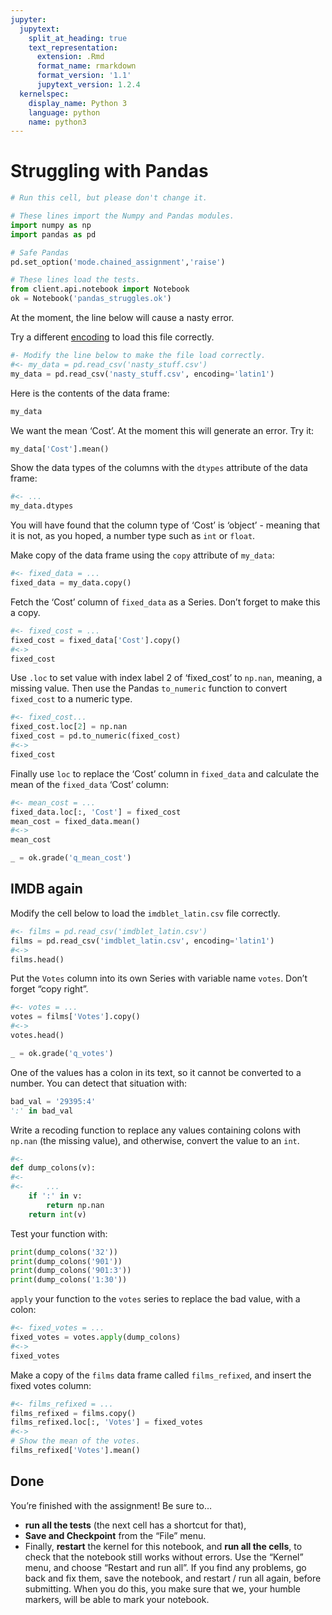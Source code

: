 ```yaml
---
jupyter:
  jupytext:
    split_at_heading: true
    text_representation:
      extension: .Rmd
      format_name: rmarkdown
      format_version: '1.1'
      jupytext_version: 1.2.4
  kernelspec:
    display_name: Python 3
    language: python
    name: python3
---
```


# Struggling with Pandas

```python
# Run this cell, but please don't change it.

# These lines import the Numpy and Pandas modules.
import numpy as np
import pandas as pd

# Safe Pandas
pd.set_option('mode.chained_assignment','raise')

# These lines load the tests.
from client.api.notebook import Notebook
ok = Notebook('pandas_struggles.ok')
```

At the moment, the line below will cause a nasty error.

Try a different [encoding]({{ site.baseurl }}/chapters/07/text_encoding) to load this file correctly.

```python
#- Modify the line below to make the file load correctly.
#<- my_data = pd.read_csv('nasty_stuff.csv')
my_data = pd.read_csv('nasty_stuff.csv', encoding='latin1')
```

Here is the contents of the data frame:

```python
my_data
```

We want the mean 'Cost'.  At the moment this will generate an error.  Try it:

```python
my_data['Cost'].mean()
```

Show the data types of the columns with the `dtypes` attribute of the data
frame:

```python
#<- ...
my_data.dtypes
```

You will have found that the column type of 'Cost' is 'object' - meaning that it is not, as you hoped, a number type such as `int` or `float`.


Make copy of the data frame using the `copy` attribute of `my_data`:

```python
#<- fixed_data = ...
fixed_data = my_data.copy()
```

Fetch the 'Cost' column of `fixed_data` as a Series.  Don't forget to make this a copy.

```python
#<- fixed_cost = ...
fixed_cost = fixed_data['Cost'].copy()
#<->
fixed_cost
```

Use `.loc` to set value with index label 2 of 'fixed_cost' to `np.nan`, meaning, a missing value.  Then use the Pandas `to_numeric` function to convert `fixed_cost` to a numeric type.

```python
#<- fixed_cost...
fixed_cost.loc[2] = np.nan
fixed_cost = pd.to_numeric(fixed_cost)
#<->
fixed_cost
```

Finally use `loc` to replace the 'Cost' column in `fixed_data` and calculate the mean of the `fixed_data` 'Cost' column:

```python
#<- mean_cost = ...
fixed_data.loc[:, 'Cost'] = fixed_cost
mean_cost = fixed_data.mean()
#<->
mean_cost
```

```python
_ = ok.grade('q_mean_cost')
```

## IMDB again

Modify the cell below to load the `imdblet_latin.csv` file correctly.

```python
#<- films = pd.read_csv('imdblet_latin.csv')
films = pd.read_csv('imdblet_latin.csv', encoding='latin1')
#<->
films.head()
```

Put the `Votes` column into its own Series with variable name `votes`. Don't
forget "copy right".

```python
#<- votes = ...
votes = films['Votes'].copy()
#<->
votes.head()
```

```python
_ = ok.grade('q_votes')
```

One of the values has a colon in its text, so it cannot be converted to a number.  You can detect that situation with:

```python
bad_val = '29395:4'
':' in bad_val
```

Write a recoding function to replace any values containing colons with `np.nan` (the missing value), and otherwise, convert the value to an `int`.

```python
#<-
def dump_colons(v):
#<-
#<-     ...
    if ':' in v:
        return np.nan
    return int(v)
```

Test your function with:

```python
print(dump_colons('32'))
print(dump_colons('901'))
print(dump_colons('901:3'))
print(dump_colons('1:30'))
```

`apply` your function to the `votes` series to replace the bad value, with a colon:

```python
#<- fixed_votes = ...
fixed_votes = votes.apply(dump_colons)
#<->
fixed_votes
```

Make a copy of the `films` data frame called `films_refixed`, and insert the fixed votes column:

```python
#<- films_refixed = ...
films_refixed = films.copy()
films_refixed.loc[:, 'Votes'] = fixed_votes
#<->
# Show the mean of the votes.
films_refixed['Votes'].mean()
```

## Done

You're finished with the assignment!  Be sure to...

- **run all the tests** (the next cell has a shortcut for that),
- **Save and Checkpoint** from the "File" menu.
- Finally, **restart** the kernel for this notebook, and **run all the
  cells**, to check that the notebook still works without errors.  Use the
  "Kernel" menu, and choose "Restart and run all".  If you find any problems,
  go back and fix them, save the notebook, and restart / run all again, before
  submitting.  When you do this, you make sure that we, your humble markers,
  will be able to mark your notebook.
